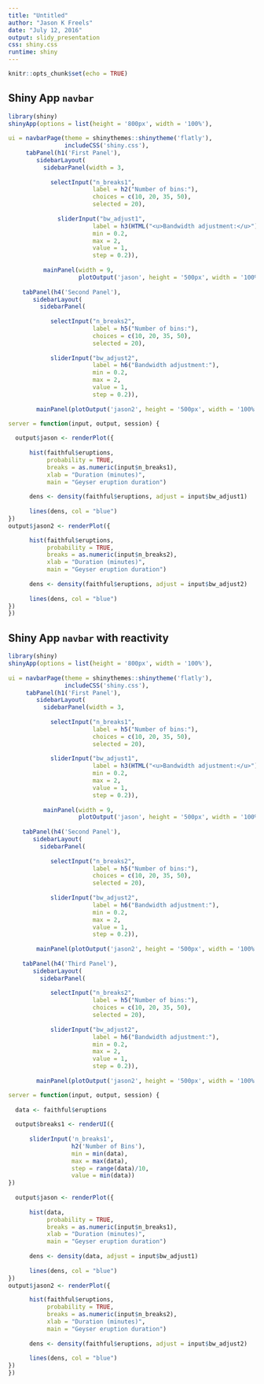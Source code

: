 ```yaml
---
title: "Untitled"
author: "Jason K Freels"
date: "July 12, 2016"
output: slidy_presentation
css: shiny.css
runtime: shiny
---
```


```r
knitr::opts_chunk$set(echo = TRUE)
```

## Shiny App `navbar`

```r
library(shiny)
shinyApp(options = list(height = '800px', width = '100%'),
         
ui = navbarPage(theme = shinythemes::shinytheme('flatly'),
                includeCSS('shiny.css'),
     tabPanel(h1('First Panel'),
        sidebarLayout(
          sidebarPanel(width = 3,
            
            selectInput("n_breaks1", 
                        label = h2("Number of bins:"),
                        choices = c(10, 20, 35, 50), 
                        selected = 20),
            
              sliderInput("bw_adjust1",
                        label = h3(HTML("<u>Bandwidth adjustment:</u>")),
                        min = 0.2,
                        max = 2,
                        value = 1,
                        step = 0.2)),
  
          mainPanel(width = 9,
                    plotOutput('jason', height = '500px', width = '100%')))),
  
    tabPanel(h4('Second Panel'),
       sidebarLayout(
         sidebarPanel(
           
            selectInput("n_breaks2", 
                        label = h5("Number of bins:"),
                        choices = c(10, 20, 35, 50), 
                        selected = 20),
  
            sliderInput("bw_adjust2", 
                        label = h6("Bandwidth adjustment:"),
                        min = 0.2, 
                        max = 2, 
                        value = 1, 
                        step = 0.2)),
         
        mainPanel(plotOutput('jason2', height = '500px', width = '100%'))))),

server = function(input, output, session) {
  
  output$jason <- renderPlot({
  
      hist(faithful$eruptions, 
           probability = TRUE, 
           breaks = as.numeric(input$n_breaks1),
           xlab = "Duration (minutes)", 
           main = "Geyser eruption duration")
  
      dens <- density(faithful$eruptions, adjust = input$bw_adjust1)
      
      lines(dens, col = "blue")
})
output$jason2 <- renderPlot({

      hist(faithful$eruptions, 
           probability = TRUE, 
           breaks = as.numeric(input$n_breaks2),
           xlab = "Duration (minutes)", 
           main = "Geyser eruption duration")
  
      dens <- density(faithful$eruptions, adjust = input$bw_adjust2)
      
      lines(dens, col = "blue")
})
})
```

## Shiny App `navbar` with reactivity

```r
library(shiny)
shinyApp(options = list(height = '800px', width = '100%'),
         
ui = navbarPage(theme = shinythemes::shinytheme('flatly'),
                includeCSS('shiny.css'),
     tabPanel(h1('First Panel'),
        sidebarLayout(
          sidebarPanel(width = 3,
            
            selectInput("n_breaks1", 
                        label = h5("Number of bins:"),
                        choices = c(10, 20, 35, 50), 
                        selected = 20),         
                       
            sliderInput("bw_adjust1",
                        label = h3(HTML("<u>Bandwidth adjustment:</u>")),
                        min = 0.2,
                        max = 2,
                        value = 1,
                        step = 0.2)),
  
          mainPanel(width = 9,
                    plotOutput('jason', height = '500px', width = '100%')))),
  
    tabPanel(h4('Second Panel'),
       sidebarLayout(
         sidebarPanel(
           
            selectInput("n_breaks2", 
                        label = h5("Number of bins:"),
                        choices = c(10, 20, 35, 50), 
                        selected = 20),
  
            sliderInput("bw_adjust2", 
                        label = h6("Bandwidth adjustment:"),
                        min = 0.2, 
                        max = 2, 
                        value = 1, 
                        step = 0.2)),
         
        mainPanel(plotOutput('jason2', height = '500px', width = '100%')))),
    
    tabPanel(h4('Third Panel'),
       sidebarLayout(
         sidebarPanel(
           
            selectInput("n_breaks2", 
                        label = h5("Number of bins:"),
                        choices = c(10, 20, 35, 50), 
                        selected = 20),
  
            sliderInput("bw_adjust2", 
                        label = h6("Bandwidth adjustment:"),
                        min = 0.2, 
                        max = 2, 
                        value = 1, 
                        step = 0.2)),
         
        mainPanel(plotOutput('jason2', height = '500px', width = '100%'))))),

server = function(input, output, session) {
  
  data <- faithful$eruptions
  
  output$breaks1 <- renderUI({
      
      sliderInput('n_breaks1', 
                  h2('Number of Bins'), 
                  min = min(data), 
                  max = max(data), 
                  step = range(data)/10, 
                  value = min(data))
}) 
  
  output$jason <- renderPlot({
  
      hist(data, 
           probability = TRUE, 
           breaks = as.numeric(input$n_breaks1),
           xlab = "Duration (minutes)", 
           main = "Geyser eruption duration")
  
      dens <- density(data, adjust = input$bw_adjust1)
      
      lines(dens, col = "blue")
})
output$jason2 <- renderPlot({

      hist(faithful$eruptions, 
           probability = TRUE, 
           breaks = as.numeric(input$n_breaks2),
           xlab = "Duration (minutes)", 
           main = "Geyser eruption duration")
  
      dens <- density(faithful$eruptions, adjust = input$bw_adjust2)
      
      lines(dens, col = "blue")
})
})
```
